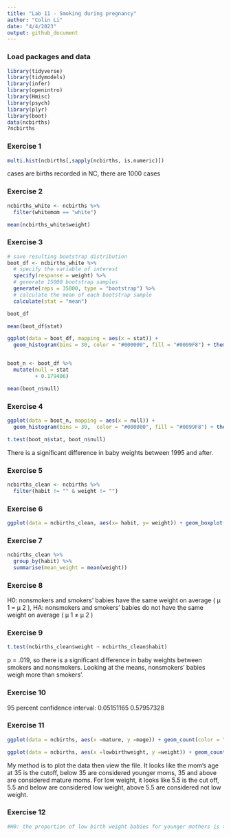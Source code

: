 ```yaml
---
title: "Lab 11 - Smoking during pregnancy"
author: "Colin Li"
date: "4/4/2023"
output: github_document
---
```


### Load packages and data

```r
library(tidyverse) 
library(tidymodels)
library(infer)
library(openintro)
library(Hmisc)
library(psych)
library(plyr)
library(boot)
data(ncbirths)
?ncbirths


```

### Exercise 1

```r

multi.hist(ncbirths[,sapply(ncbirths, is.numeric)])


```
cases are births recorded in NC, there are 1000 cases


### Exercise 2

```r

ncbirths_white <- ncbirths %>% 
  filter(whitemom == "white")

mean(ncbirths_white$weight)

```
### Exercise 3

```r

# save resulting bootstrap distribution
boot_df <- ncbirths_white %>%
  # specify the variable of interest
  specify(response = weight) %>% 
  # generate 15000 bootstrap samples
  generate(reps = 35000, type = "bootstrap") %>% 
  # calculate the mean of each bootstrap sample
  calculate(stat = "mean")

boot_df

mean(boot_df$stat)

ggplot(data = boot_df, mapping = aes(x = stat)) +
  geom_histogram(bins = 30, color = "#000000", fill = "#0099F8") + theme_classic() + labs(title = "A Bootstrap Distribution of Sample Means", subtitle = "Replicates = 35000")


boot_n <- boot_df %>%
  mutate(null = stat
         + 0.179406)

mean(boot_n$null)

```

### Exercise 4

```r


ggplot(data = boot_n, mapping = aes(x = null)) +
  geom_histogram(bins = 30,  color = "#000000", fill = "#0099F8") + theme_classic() + labs(title = "A Null Distribution of Sample Means") 

t.test(boot_n$stat, boot_n$null)


```

There is a significant difference in baby weights between 1995 and after. 

### Exercise 5

```r

ncbirths_clean <- ncbirths %>%
  filter(habit != "" & weight != "")


```

### Exercise 6

```r

ggplot(data = ncbirths_clean, aes(x= habit, y= weight)) + geom_boxplot(fill = "#0099F8") + theme_classic()

```


### Exercise 7

```r

ncbirths_clean %>%
  group_by(habit) %>%
  summarise(mean_weight = mean(weight))

```

### Exercise 8

H0: nonsmokers and smokers' babies have the same weight on average ( μ 1 = μ 2 ), HA: nonsmokers and smokers' babies do not have the same weight on average ( μ 1 ≠ μ 2 )


### Exercise 9

```r

t.test(ncbirths_clean$weight ~ ncbirths_clean$habit)

```
p = .019, so there is a significant difference in baby weights between smokers and nonsmokers. Looking at the means, nonsmokers' babies weigh more than smokers'. 

### Exercise 10

95 percent confidence interval:
 0.05151165 0.57957328
 
### Exercise 11

```r

ggplot(data = ncbirths, aes(x =mature, y =mage)) + geom_count(color = "#0099F8", alpha = 0.3) + theme_classic()

ggplot(data = ncbirths, aes(x =lowbirthweight, y =weight)) + geom_count(color = "#0099F8", alpha = 0.1) + theme_classic()

```
My method is to plot the data then view the file. It looks like the mom's age at 35 is the cutoff, below 35 are considered younger moms, 35 and above are considered mature moms. 
For low weight, it looks like 5.5 is the cut off, 5.5 and below are considered low weight, above 5.5 are considered not low weight. 

### Exercise 12

```r

#H0: the proportion of low birth weight babies for younger mothers is the same as for mature mothers. HA: the proportion of low birth weight babies is higher for mature mothers than for younger mothers.




```

